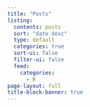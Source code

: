 ```yaml
---
title: "Posts"
listing:
  contents: posts
  sort: "date desc"
  type: default
  categories: true
  sort-ui: false
  filter-ui: false
  feed:
    categories: 
      - R
page-layout: full
title-block-banner: true
---
```


